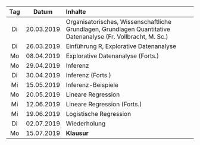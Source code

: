 | Tag | Datum      | Inhalte                                         |
|:---:|:----------:|:------------------------------------------------|
| Di  | 20.03.2019 | Organisatorisches, Wissenschaftliche Grundlagen, Grundlagen Quantitative Datenanalyse (Fr. Vollbracht, M. Sc.)    |
| Di  | 26.03.2019 | Einführung R, Explorative Datenanalyse          |
| Mo  | 08.04.2019 | Explorative Datenanalyse (Forts.)               |
| Mo  | 29.04.2019 | Inferenz                                        |
| Di  | 30.04.2019 | Inferenz (Forts.)                               |
| Mi  | 15.05.2019 | Inferenz-Beispiele                              |
| Mo  | 20.05.2019 | Lineare Regression	                             |
| Mi  | 12.06.2019 | Lineare Regression (Forts.)                     |
| Mi  | 19.06.2019 | Logistische Regression                          |
| Di  | 02.07.2019 | Wiederholung                                    |
| Mo  | 15.07.2019 | **Klausur**                                     |